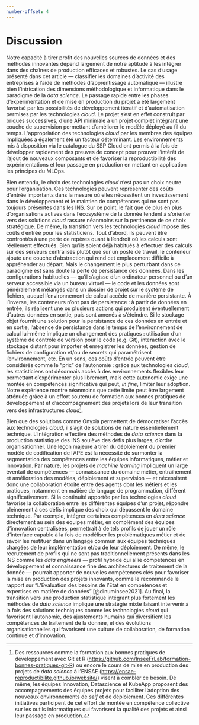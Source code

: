 ```yaml
---
number-offset: 4
---
```


# Discussion

Notre capacité à tirer profit des nouvelles sources de données et des méthodes innovantes dépend largement de notre aptitude à les intégrer dans des chaînes de production efficaces et robustes. Le cas d'usage présenté dans cet article — classifier les domaines d'activité des entreprises à l'aide de méthodes d'apprentissage automatique — illustre bien l'intrication des dimensions méthodologique et informatique dans le paradigme de la *data science*. Le passage rapide entre les phases d'expérimentation et de mise en production du projet a été largement favorisé par les possibilités de développement itératif et d'automatisation permises par les technologies *cloud*. Le projet s'est en effet construit par briques successives, d'une API minimale à un projet complet intégrant une couche de supervision permettant d'améliorer le modèle déployé au fil du temps. L'appropriation des technologies *cloud* par les membres des équipes impliquées a également été un facteur déterminant. Les environnements mis à disposition via le catalogue du SSP Cloud ont permis à la fois de développer rapidement des preuves de concept pour prouver l'intérêt de l'ajout de nouveaux composants et de favoriser la reproductibilité des expérimentations et leur passage en production en mettant en application les principes du MLOps.

Bien entendu, le choix des technologies *cloud* n'est pas un choix neutre pour l'organisation. Ces technologies peuvent représenter des coûts d'entrée importants dans la mesure où elles nécessitent un investissement dans le développement et le maintien de compétences qui ne sont pas toujours présentes dans les INS. Sur ce point, le fait que de plus en plus d'organisations actives dans l'écosystème de la donnée tendent à s'orienter vers des solutions *cloud* rassure néanmoins sur la pertinence de ce choix stratégique. De même, la transition vers les technologies *cloud* impose des coûts d'entrée pour les statisticiens. Tout d'abord, ils peuvent être confrontés à une perte de repères quant à l'endroit où les calculs sont réellement effectués. Bien qu'ils soient déjà habitués à effectuer des calculs sur des serveurs centralisés plutôt que sur un poste de travail, le conteneur ajoute une couche d'abstraction qui rend cet emplacement difficile à appréhender au départ. Mais le changement le plus perturbant dans ce paradigme est sans doute la perte de persistance des données. Dans les configurations habituelles — qu'il s'agisse d'un ordinateur personnel ou d'un serveur accessible via un bureau virtuel — le code et les données sont généralement mélangés dans un dossier de projet sur le système de fichiers, auquel l'environnement de calcul accède de manière persistante. À l'inverse, les conteneurs n'ont pas de persistance : à partir de données en entrée, ils réalisent une ou plusieurs actions qui produisent éventuellement d'autres données en sortie, puis sont amenés à s'éteindre. Si le stockage objet fournit une solution pour la persistance de ces données en entrée et en sortie, l'absence de persistance dans le temps de l'environnement de calcul lui-même implique un changement des pratiques : utilisation d'un système de contrôle de version pour le code (e.g. Git), interaction avec le stockage distant pour importer et enregistrer les données, gestion de fichiers de configuration et/ou de secrets qui paramétrisent l'environnement, etc. En un sens, ces coûts d'entrée peuvent être considérés comme le "prix" de l'autonomie : grâce aux technologies *cloud*, les statisticiens ont désormais accès à des environnements flexibles leur permettant d’expérimenter plus librement, mais cette autonomie exige une montée en compétences significative qui peut, *in fine*, limiter leur adoption. Notre expérience montre néanmoins que cette limite peut être largement atténuée grâce à un effort soutenu de formation aux bonnes pratiques de développement et d’accompagnement des projets lors de leur transition vers des infrastructures *cloud*[^formations].

[^formations]: Des ressources comme la formation aux bonnes pratiques de développement avec Git et R ([https://github.com/InseeFrLab/formation-bonnes-pratiques-git-R](https://github.com/InseeFrLab/formation-bonnes-pratiques-git-R)) ou encore le cours de mise en production des projets de *data science* à l'ENSAE ([https://ensae-reproductibilite.github.io/website/](https://ensae-reproductibilite.github.io/website/)) visent à combler ce besoin. De même, les équipes Innovation, Datascience et KubeApp proposent des accompagnements des équipes projets pour faciliter l'adoption des nouveaux environnements de *self* et de déploiement. Ces différentes initiatives participent de cet effort de montée en compétence collective sur les outils informatiques qui favorisent la qualité des projets et ainsi leur passage en production.

Bien que des solutions comme Onyxia permettent de démocratiser l'accès aux technologies *cloud*, il s'agit de solutions de nature essentiellement technique. L'intégration effective des méthodes de *data science* dans la production statistique des INS soulève des défis plus larges, d'ordre organisationnel. Une leçon majeure à tirer du déploiement du premier modèle de codification de l'APE est la nécessité de surmonter la segmentation des compétences entre les équipes informatiques, métier et innovation. Par nature, les projets de *machine learning* impliquent un large éventail de compétences — connaissance du domaine métier, entraînement et amélioration des modèles, déploiement et supervision — et nécessitent donc une collaboration étroite entre des agents dont les métiers et les pratiques, notamment en matière de langage de programmation, diffèrent significativement. Si la continuité apportée par les technologies *cloud* favorise la collaboration entre les différentes équipes d'un projet, répondre pleinement à ces défis implique des choix qui dépassent le domaine technique. Par exemple, intégrer certaines compétences en *data science* directement au sein des équipes métier, en complément des équipes d'innovation centralisées, permettrait à de tels profils de jouer un rôle d'interface capable à la fois de modéliser les problématiques métier et de savoir les restituer dans un langage commun aux équipes techniques chargées de leur implémentation et/ou de leur déploiement. De même, le recrutement de profils qui ne sont pas traditionnellement présents dans les INS comme les *data engineers* — profil hybride qui allie compétences en développement et connaissance fine des architectures de traitement de la donnée — pourrait apporter de nouvelles compétences clés pour favoriser la mise en production des projets innovants, comme le recommande le rapport sur "L’Évaluation des besoins de l'État en compétences et expertises en matière de données" [@dinuminsee2021]. Au final, la transition vers une production statistique intégrant plus fortement les méthodes de *data science* implique une stratégie mixte faisant intervenir à la fois des solutions techniques comme les technologies *cloud* qui favorisent l'autonomie, des ajustements humains qui diversifient les compétences de traitement de la donnée, et des évolutions organisationnelles qui favorisent une culture de collaboration, de formation continue et d’innovation.
